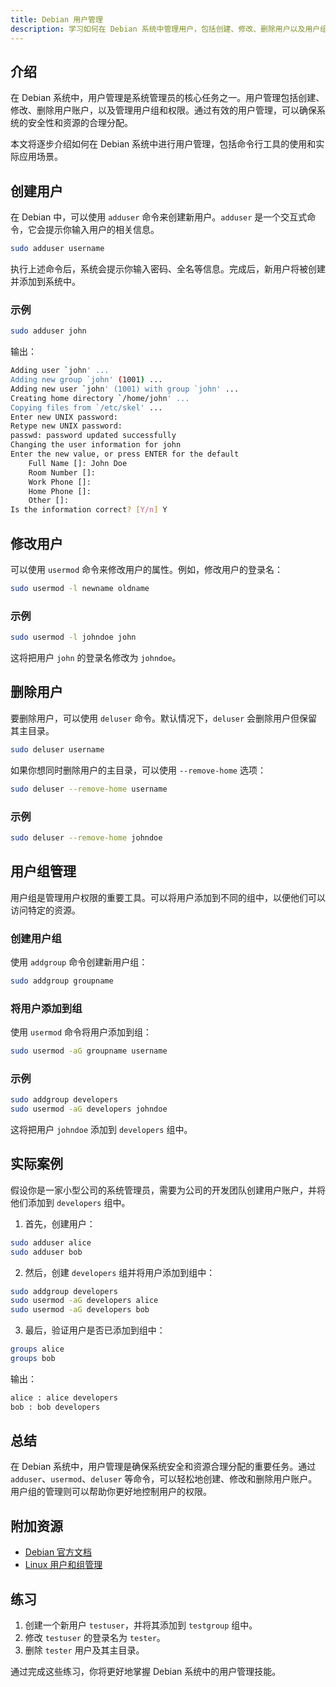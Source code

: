 ```yaml
---
title: Debian 用户管理
description: 学习如何在 Debian 系统中管理用户，包括创建、修改、删除用户以及用户组的管理。本文适合初学者，提供详细的步骤和实际案例。
---
```


## 介绍

在 Debian 系统中，用户管理是系统管理员的核心任务之一。用户管理包括创建、修改、删除用户账户，以及管理用户组和权限。通过有效的用户管理，可以确保系统的安全性和资源的合理分配。

本文将逐步介绍如何在 Debian 系统中进行用户管理，包括命令行工具的使用和实际应用场景。

## 创建用户

在 Debian 中，可以使用 `adduser` 命令来创建新用户。`adduser` 是一个交互式命令，它会提示你输入用户的相关信息。

```bash
sudo adduser username
```

执行上述命令后，系统会提示你输入密码、全名等信息。完成后，新用户将被创建并添加到系统中。

### 示例

```bash
sudo adduser john
```

输出：

```bash
Adding user `john' ...
Adding new group `john' (1001) ...
Adding new user `john' (1001) with group `john' ...
Creating home directory `/home/john' ...
Copying files from `/etc/skel' ...
Enter new UNIX password: 
Retype new UNIX password: 
passwd: password updated successfully
Changing the user information for john
Enter the new value, or press ENTER for the default
	Full Name []: John Doe
	Room Number []: 
	Work Phone []: 
	Home Phone []: 
	Other []: 
Is the information correct? [Y/n] Y
```

## 修改用户

可以使用 `usermod` 命令来修改用户的属性。例如，修改用户的登录名：

```bash
sudo usermod -l newname oldname
```

### 示例

```bash
sudo usermod -l johndoe john
```

这将把用户 `john` 的登录名修改为 `johndoe`。

## 删除用户

要删除用户，可以使用 `deluser` 命令。默认情况下，`deluser` 会删除用户但保留其主目录。

```bash
sudo deluser username
```

如果你想同时删除用户的主目录，可以使用 `--remove-home` 选项：

```bash
sudo deluser --remove-home username
```

### 示例

```bash
sudo deluser --remove-home johndoe
```

## 用户组管理

用户组是管理用户权限的重要工具。可以将用户添加到不同的组中，以便他们可以访问特定的资源。

### 创建用户组

使用 `addgroup` 命令创建新用户组：

```bash
sudo addgroup groupname
```

### 将用户添加到组

使用 `usermod` 命令将用户添加到组：

```bash
sudo usermod -aG groupname username
```

### 示例

```bash
sudo addgroup developers
sudo usermod -aG developers johndoe
```

这将把用户 `johndoe` 添加到 `developers` 组中。

## 实际案例

假设你是一家小型公司的系统管理员，需要为公司的开发团队创建用户账户，并将他们添加到 `developers` 组中。

1. 首先，创建用户：

```bash
sudo adduser alice
sudo adduser bob
```

2. 然后，创建 `developers` 组并将用户添加到组中：

```bash
sudo addgroup developers
sudo usermod -aG developers alice
sudo usermod -aG developers bob
```

3. 最后，验证用户是否已添加到组中：

```bash
groups alice
groups bob
```

输出：

```bash
alice : alice developers
bob : bob developers
```

## 总结

在 Debian 系统中，用户管理是确保系统安全和资源合理分配的重要任务。通过 `adduser`、`usermod`、`deluser` 等命令，可以轻松地创建、修改和删除用户账户。用户组的管理则可以帮助你更好地控制用户的权限。

## 附加资源

- [Debian 官方文档](https://www.debian.org/doc/)
- [Linux 用户和组管理](https://linux.die.net/man/8/useradd)

## 练习

1. 创建一个新用户 `testuser`，并将其添加到 `testgroup` 组中。
2. 修改 `testuser` 的登录名为 `tester`。
3. 删除 `tester` 用户及其主目录。

通过完成这些练习，你将更好地掌握 Debian 系统中的用户管理技能。